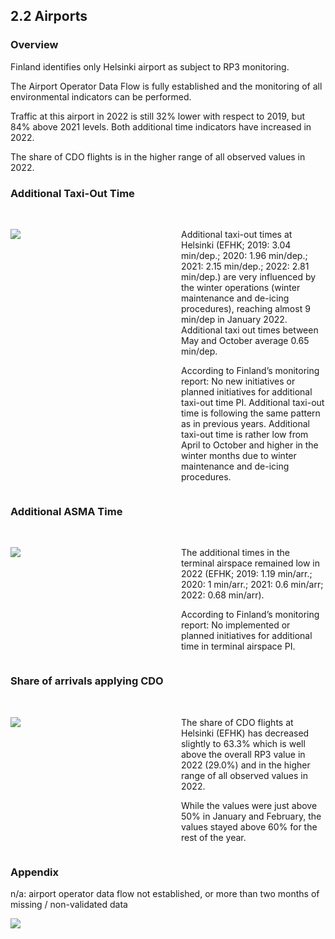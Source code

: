 ## 2.2 Airports
### Overview

Finland identifies only Helsinki airport as subject to RP3 monitoring. 
The Airport Operator Data Flow is fully established and the monitoring of all environmental indicators can be performed.
Traffic at this airport in 2022 is still 32% lower with respect to 2019, but 84% above 2021 levels.  Both additional time indicators have increased in 2022.
The share of CDO flights is in the higher range of all observed values in 2022.

### Additional Taxi-Out Time															

:::: {.columns}
  
::: {.column width="48%"}
<br>
![](images/2022/Finland/env_apt_1.png)

:::

::: {.column width="2%"}
:::

::: {.column width="50%"}
<br>
Additional taxi-out times at Helsinki (EFHK; 2019: 3.04 min/dep.; 2020: 1.96 min/dep.;  2021: 2.15 min/dep.; 2022: 2.81 min/dep.) are very influenced by the winter operations (winter maintenance and de-icing procedures), reaching almost 9 min/dep in January 2022. Additional taxi out times between May and October average 0.65 min/dep. 
According to Finland's monitoring report: No new initiatives or planned initiatives for additional taxi-out time PI. Additional taxi-out time is following the same pattern as in previous years. Additional taxi-out time is rather low from April to October and higher in the winter months due to winter maintenance and de-icing procedures.   

:::
::::
                      

### Additional ASMA Time															

:::: {.columns}
  
::: {.column width="48%"}
<br>
![](images/2022/Finland/env_apt_2.png)

:::

::: {.column width="2%"}
:::

::: {.column width="50%"}
<br>
The additional times in the terminal airspace remained low in 2022 (EFHK; 2019: 1.19 min/arr.; 2020: 1 min/arr.; 2021: 0.6 min/arr; 2022: 0.68 min/arr). 
According to Finland's monitoring report: No implemented or planned initiatives for additional time in terminal airspace PI.   

:::
::::
                      


### Share of arrivals applying CDO

:::: {.columns}
  
::: {.column width="48%"}
<br>
![](images/2022/Finland/env_apt_3.png)

:::

::: {.column width="2%"}
:::

::: {.column width="50%"}
<br>
The share of CDO flights at Helsinki (EFHK) has decreased slightly to 63.3% which is well above the overall RP3 value in 2022 (29.0%) and in the higher range of all observed values in 2022.
While the values were just above 50% in January and February, the values stayed above 60% for the rest of the year.   

:::
::::
                      

### Appendix

n/a:  airport operator data flow not established, or more than two months of missing / non-validated data
   

![](images/2022/Finland/env_apt_4.png)

